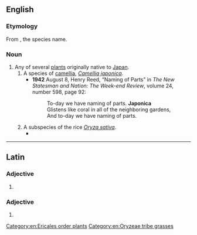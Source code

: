 {{also|Japonica}}
==English==

===Etymology===
From {{bor|en|NL.|japonica}}, the species name.

===Noun===
{{en-noun}}

# Any of several [[plant]]s originally native to [[Japan]].
## A species of [[camellia]], ''[[Camellia japonica]]''.
##* '''1942''' August 8, Henry Reed, “Naming of Parts” in ''The New Statesman and Nation: The Week-end Review'', volume 24, number 598, page 92:
##*: To-day we have naming of parts. '''Japonica'''<br>Glistens like coral in all of the neighboring gardens,<br>And to-day we have naming of parts.
## A subspecies of the rice ''[[Oryza sativa]]''.
##* {{quote-book|en|title=Rice Genetics: Proceedings of the International Rice Genetics Symposium, 27-31 May 1985|publisher=International Rice Research Institute|year=1986|passage=The isograms were typical of differences between two subspecies but also of those between different lines of '''japonicas''' or indicas.}}

[[Category:en:Ericales order plants]]
[[Category:en:Oryzeae tribe grasses]]

----

==Latin==

===Adjective===
{{la-adj-form|japonica}}

# {{inflection of|la|japonicus||nom//voc|f|s|;|nom//acc//voc|n|p}}

===Adjective===
{{la-adj-form|japonicā}}

# {{inflection of|la|japonicus||abl|f|s}}